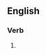 {{also|up-regulates}}

==English==

===Verb===
{{head|en|verb form}}

# {{en-third-person singular of|upregulate}}
